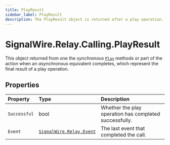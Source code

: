 ```yaml
---
title: PlayResult
sidebar_label: PlayResult
description: The PlayResult object is returned after a play operation.
---
```


[signalwire-relay-event]: ../../event
[call]: ../call#play

# SignalWire.Relay.Calling.PlayResult

This object returned from one the _synchronous_ [`Play`][call] methods or part of the action when an _asynchronous_ equivalent completes, which represent the final result of a play operation.

## Properties

| Property | Type | Description |
| :-------- | :---- | :----------- |
| `Successful` | bool | Whether the play operation has completed successfully. |
| `Event` | [`SignalWire.Relay.Event`][signalwire-relay-event] | The last event that completed the call. |